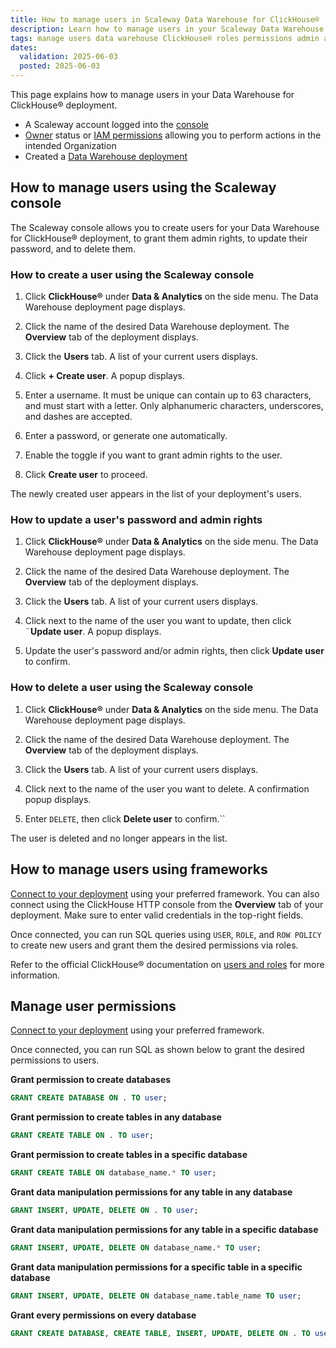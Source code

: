 ```yaml
---
title: How to manage users in Scaleway Data Warehouse for ClickHouse®
description: Learn how to manage users in your Scaleway Data Warehouse for ClickHouse® deployment.
tags: manage users data warehouse ClickHouse® roles permissions admin administrator user
dates:
  validation: 2025-06-03
  posted: 2025-06-03
---
```



This page explains how to manage users in your Data Warehouse for ClickHouse® deployment.

<Requirements />

- A Scaleway account logged into the [console](https://console.scaleway.com)
- [Owner](/iam/concepts/#owner) status or [IAM permissions](/iam/concepts/#permission) allowing you to perform actions in the intended Organization
- Created a [Data Warehouse deployment](/data-warehouse/how-to/create-deployment/)

## How to manage users using the Scaleway console

The Scaleway console allows you to create users for your Data Warehouse for ClickHouse® deployment, to grant them admin rights, to update their password, and to delete them.

### How to create a user using the Scaleway console

1. Click **ClickHouse®** under **Data & Analytics** on the side menu. The Data Warehouse deployment page displays.

2. Click the name of the desired Data Warehouse deployment. The **Overview** tab of the deployment displays.

3. Click the **Users** tab. A list of your current users displays.

4. Click **+ Create user**. A popup displays.

5. Enter a username. It must be unique  can contain up to 63 characters, and must start with a letter. Only alphanumeric characters, underscores, and dashes are accepted.

6. Enter a password, or generate one automatically.

7. Enable the toggle if you want to grant admin rights to the user.

8. Click **Create user** to proceed.

The newly created user appears in the list of your deployment's users.

### How to update a user's password and admin rights

1. Click **ClickHouse®** under **Data & Analytics** on the side menu. The Data Warehouse deployment page displays.

2. Click the name of the desired Data Warehouse deployment. The **Overview** tab of the deployment displays.

3. Click the **Users** tab. A list of your current users displays.

4. Click <Icon name="more" /> next to the name of the user you want to update, then click ¨**Update user**. A popup displays.

5. Update the user's password and/or admin rights, then click **Update user** to confirm.

### How to delete a user using the Scaleway console

1. Click **ClickHouse®** under **Data & Analytics** on the side menu. The Data Warehouse deployment page displays.

2. Click the name of the desired Data Warehouse deployment. The **Overview** tab of the deployment displays.

3. Click the **Users** tab. A list of your current users displays.

4. Click <Icon name="delete" /> next to the name of the user you want to delete. A confirmation popup displays.

5. Enter `DELETE`, then click **Delete user** to confirm.``

The user is deleted and no longer appears in the list.

## How to manage users using frameworks

[Connect to your deployment](/data-warehouse/how-to/connect-applications/) using your preferred framework. 
    <Message type="tip">
    You can also connect using the ClickHouse HTTP console from the **Overview** tab of your deployment. Make sure to enter valid credentials in the top-right fields.
    </Message>

Once connected, you can run SQL queries using `USER`, `ROLE`, and `ROW POLICY` to create new users and grant them the desired permissions via roles.

Refer to the official ClickHouse® documentation on [users and roles](https://clickhouse.com/docs/sql-reference/statements/create/user) for more information.

## Manage user permissions

[Connect to your deployment](/data-warehouse/how-to/connect-applications/) using your preferred framework. 

Once connected, you can run SQL as shown below to grant the desired permissions to users.

**Grant permission to create databases**

```sql
GRANT CREATE DATABASE ON . TO user;
```

**Grant permission to create tables in any database**

```sql
GRANT CREATE TABLE ON . TO user;
```

**Grant permission to create tables in a specific database**

```sql
GRANT CREATE TABLE ON database_name.* TO user;
```

**Grant data manipulation permissions for any table in any database**

```sql
GRANT INSERT, UPDATE, DELETE ON . TO user;
```

**Grant data manipulation permissions for any table in a specific database**

```sql
GRANT INSERT, UPDATE, DELETE ON database_name.* TO user;
```

**Grant data manipulation permissions for a specific table in a specific database**

```sql
GRANT INSERT, UPDATE, DELETE ON database_name.table_name TO user;
```

**Grant every permissions on every database**

```sql
GRANT CREATE DATABASE, CREATE TABLE, INSERT, UPDATE, DELETE ON . TO user;
```